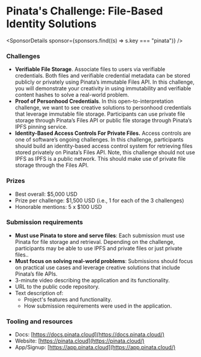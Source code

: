 
# Pinata's Challenge: File-Based Identity Solutions

<SponsorDetails sponsor={sponsors.find((s) => s.key === "pinata")} />

### Challenges

- **Verifiable File Storage**. Associate files to users via verifiable credentials. Both files and verifiable credential metadata can be stored publicly or privately using Pinata’s immutable Files API. In this challenge, you will demonstrate your creativity in using immutability and verifiable content hashes to solve a real-world problem.
- **Proof of Personhood Credentials**. In this open-to-interpretation challenge, we want to see creative solutions to personhood credentials that leverage immutable file storage. Participants can use private file storage through Pinata’s Files API or public file storage through Pinata’s IPFS pinning service.
- **Identity-Based Access Controls For Private Files.** Access controls are one of software’s ongoing challenges. In this challenge, participants should build an identity-based access control system for retrieving files stored privately on Pinata’s Files API. Note, this challenge should not use IPFS as IPFS is a public network. This should make use of private file storage through the Files API.

### Prizes

- Best overall: $5,000 USD
- Prize per challenge: $1,500 USD (i.e., 1 for each of the 3 challenges)
- Honorable mentions: 5 x $100 USD

### Submission requirements

- **Must use Pinata to store and serve files**: Each submission must use Pinata for file storage and retrieval. Depending on the challenge, participants may be able to use IPFS and private files or just private files..
- **Must focus on solving real-world problems**: Submissions should focus on practical use cases and leverage creative solutions that include Pinata’s file APIs.
- 3-minute video describing the application and its functionality.
- URL to the public code repository.
- Text description of:
  - Project's features and functionality.
  - How submission requirements were used in the application.

### Tooling and resources

- Docs: [https://docs.pinata.cloud](https://docs.pinata.cloud/)
- Website: [https://pinata.cloud](https://pinata.cloud/)
- App/Signup: [https://app.pinata.cloud](https://app.pinata.cloud/)
